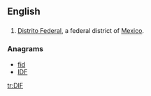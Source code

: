 ==English==

==={{abbreviation-old|en}}===
{{head|en}}
# [[Distrito Federal]], a federal district of [[Mexico]].

===Anagrams===
* [[fid#English|fid]]
* [[IDF#English|IDF]]

[[tr:DIF]]